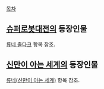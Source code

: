 [[목차]]

== [[슈퍼로봇대전]]의 등장인물 ==
[[류네 졸다크]] 항목 참조.

== [[신만이 아는 세계]]의 등장인물 ==
[[류네(신만이 아는 세계)]] 항목 참조.
